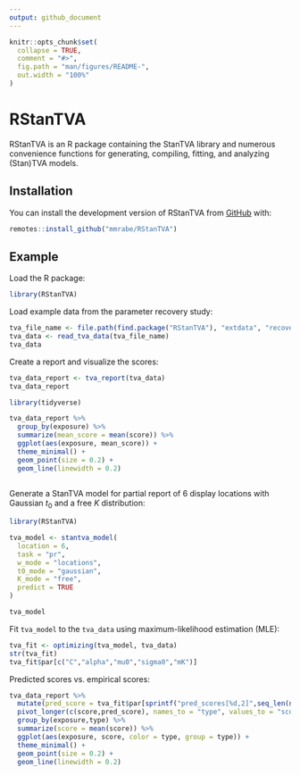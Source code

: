 ```yaml
---
output: github_document
---
```


<!-- README.md is generated from README.Rmd. Please edit that file -->

```r
knitr::opts_chunk$set(
  collapse = TRUE,
  comment = "#>",
  fig.path = "man/figures/README-",
  out.width = "100%"
)
```

# RStanTVA

<!-- badges: start -->
<!-- badges: end -->

RStanTVA is an R package containing the StanTVA library and numerous convenience functions for generating, compiling, fitting, and analyzing (Stan)TVA models.

## Installation

You can install the development version of RStanTVA from [GitHub](https://github.com/mmrabe/RStanTVA) with:

``` r
remotes::install_github("mmrabe/RStanTVA")
```

## Example

Load the R package:

```r
library(RStanTVA)
```

Load example data from the parameter recovery study:

```r
tva_file_name <- file.path(find.package("RStanTVA"), "extdata", "recovery", paste0("recovery_120.dat"))
tva_data <- read_tva_data(tva_file_name)
tva_data
```

Create a report and visualize the scores:

```r
tva_data_report <- tva_report(tva_data)
tva_data_report

library(tidyverse)

tva_data_report %>%
  group_by(exposure) %>%
  summarize(mean_score = mean(score)) %>%
  ggplot(aes(exposure, mean_score)) +
  theme_minimal() +
  geom_point(size = 0.2) +
  geom_line(linewidth = 0.2)
  


```

Generate a StanTVA model for partial report of 6 display locations with Gaussian $t_0$ and a free $K$ distribution:

```r
library(RStanTVA)

tva_model <- stantva_model(
  location = 6,
  task = "pr",
  w_mode = "locations",
  t0_mode = "gaussian",
  K_mode = "free",
  predict = TRUE
)

tva_model

```

Fit `tva_model` to the `tva_data` using maximum-likelihood estimation (MLE):

```r
tva_fit <- optimizing(tva_model, tva_data)
str(tva_fit)
tva_fit$par[c("C","alpha","mu0","sigma0","mK")]
```

Predicted scores vs. empirical scores:

```r
tva_data_report %>% 
  mutate(pred_score = tva_fit$par[sprintf("pred_scores[%d,2]",seq_len(n()))] + 2*tva_fit$par[sprintf("pred_scores[%d,3]",seq_len(n()))]+3*tva_fit$par[sprintf("pred_scores[%d,4]",seq_len(n()))]+4*tva_fit$par[sprintf("pred_scores[%d,5]",seq_len(n()))]+5*tva_fit$par[sprintf("pred_scores[%d,6]",seq_len(n()))]+6*tva_fit$par[sprintf("pred_scores[%d,7]",seq_len(n()))]) %>%
  pivot_longer(c(score,pred_score), names_to = "type", values_to = "score") %>%
  group_by(exposure,type) %>%
  summarize(score = mean(score)) %>%
  ggplot(aes(exposure, score, color = type, group = type)) +
  theme_minimal() +
  geom_point(size = 0.2) +
  geom_line(linewidth = 0.2)
  
```




